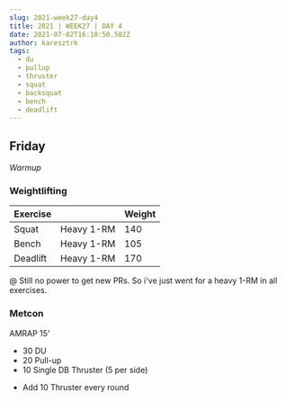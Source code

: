 ```yaml
---
slug: 2021-week27-day4
title: 2021 | WEEK27 | DAY 4
date: 2021-07-02T16:10:50.502Z
author: karesztrk
tags:
  - du
  - pullup
  - thruster
  - squat
  - backsquat
  - bench
  - deadlift
---
```

## Friday

*Warmup*

### Weightlifting

| Exercise |            | Weight |
| -------- | ---------- | ------ |
| Squat    | Heavy 1-RM | 140    |
| Bench    | Heavy 1-RM | 105    |
| Deadlift | Heavy 1-RM | 170    |

@ Still no power to get new PRs. So i've just went for a heavy 1-RM in all exercises.

### Metcon

AMRAP 15'

* 30 DU
* 20 Pull-up
* 10 Single DB Thruster (5 per side)

+ Add 10 Thruster every round
